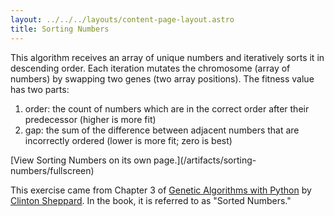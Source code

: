 ```yaml
---
layout: ../../../layouts/content-page-layout.astro
title: Sorting Numbers
---
```



This algorithm receives an array of unique numbers and iteratively sorts it in descending order.
Each iteration mutates the chromosome (array of numbers) by swapping two genes (two array
positions). The fitness value has two parts:

1. order: the count of numbers which are in the correct order after their predecessor (higher is
   more fit)
2. gap: the sum of the difference between adjacent numbers that are incorrectly ordered (lower is
   more fit; zero is best)

<InteractiveEmbed src="/artifacts/sorting-numbers/fullscreen" title="Sorting Numbers">
  [View Sorting Numbers on its own page.](/artifacts/sorting-numbers/fullscreen)
</InteractiveEmbed>

This exercise came from Chapter 3 of
[Genetic Algorithms with Python](https://github.com/handcraftsman/GeneticAlgorithmsWithPython#description)
by [Clinton Sheppard](https://www.cs.unm.edu/~sheppard/). In the book, it is referred to as "Sorted
Numbers."

